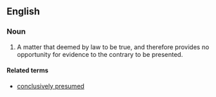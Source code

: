 ==English==

===Noun===
{{en-noun|head=[[conclusive]] [[presumption]]}}
# {{context|legal|lang=en}} A matter that deemed by law to be true, and therefore provides no opportunity for evidence to the contrary to be presented.

====Related terms====
* [[conclusively presumed]]